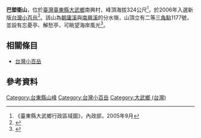 {{Infobox Mountain
| 名稱 =巴塱衛山
| 照片 = 
| 照片說明 =
| 海拔 ={{convert|324|m|ft|0}}
| listing = [[台灣小百岳|台灣小百岳]]
| 位置 = {{TWN}}[[臺東縣|臺東縣]][[大武鄉_(台灣)|大武鄉]]
| 山脈 =[[中央山脈|中央山脈]]
| prominence =
| coordinates = {{coord|22|19|21|N|120|52|41|E|type:mountain_region:TW|display=inline=title}}
| 地形圖 =
| 類別 =
| 年齡 = 
| 最近噴發 =
| 首次登頂 =
| 最容易的攀登路線 =
| pushpin_map = Taiwan
| pushpin_map_caption = 巴塱衛山的位置
}}
'''巴塱衛山'''，位於[[臺灣|臺灣]][[臺東縣|臺東縣]][[大武鄉_(台灣)|大武鄉]]南興村，峰頂海拔324公尺<ref>《臺東縣大武鄉行政區域圖》，內政部，2005年9月</ref>，於2006年入選新版[[台灣小百岳|台灣小百岳]]<ref>{{Cite web |url=http://www.wretch.cc/blog/khctma/13427751 |title=《台灣小百岳(2006年版)》，中華民國健行登山會高雄市分會官方網站 |access-date=2012-03-27 |archive-date=2013-12-19 |archive-url=https://web.archive.org/web/20131219002708/http://www.wretch.cc/blog/khctma/13427751 |dead-url=no }}</ref>。該山為[[朝庸溪|朝庸溪]]與[[南興溪|南興溪]]的分水嶺，山頂立有二等[[三角點|三角點]]1177號，並設有忘憂亭、解愁亭，可眺望海岸風光<ref>{{Cite web |url=http://www.mobile01.com/waypointdetail.php?id=4144 |title=《小百岳～巴塱衛山》，Mobile01部落格 |access-date=2012-03-27 |archive-date=2016-03-04 |archive-url=https://web.archive.org/web/20160304193609/http://www.mobile01.com/waypointdetail.php?id=4144 |dead-url=no }}</ref>。

==相關條目==
*[[台灣小百岳|台灣小百岳]]

==參考資料==
<div class="references-small">
<references />
</div>

[[Category:台東縣山峰|Category:台東縣山峰]]
[[Category:台灣小百岳|Category:台灣小百岳]]
[[Category:大武鄉_(台灣)|Category:大武鄉 (台灣)]]